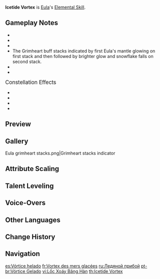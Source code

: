{{Talent Infobox
|image         = Talent Icetide Vortex.png
|character     = Eula
|type          = Elemental Skill
|info          = Sharp frost, swift blade.<br /><br />'''Press'''<br />Slashes swiftly, dealing {{Color|Cryo DMG}}.<br />When it hits an opponent, Eula gains a stack of Grimheart that stacks up to 2 times. These stacks can only be gained once every 0.3s.<br /><br />'''Grimheart'''<br />Increases Eula's resistance to interruption and DEF.<br /><br />'''Hold'''<br />Wielding her sword, Eula consumes all the stacks of Grimheart and lashes forward, dealing {{Color|[[AoE]] Cryo DMG}} to opponents in front of her.<br />If Grimheart stacks are consumed, surrounding opponents will have their {{Color|Physical RES}} and {{Color|Cryo RES}} decreased.<br />Each consumed stack of Grimheart will be converted into an Icewhirl Brand that deals {{Color|Cryo DMG}} to nearby opponents.
|CD            = 4s
|CDHold        = 10s
|attr1         = Tap DMG
|value1        = 146%–311.1%
|attr2         = Hold DMG
|value2        = 246%–521.9%
|attr3         = Icewhirl Brand DMG
|value3        = 96%–204%
|attr4         = DEF Bonus Per Stack
|value4        = 30%
|attr5         = Grimheart Duration
|value5        = 18s
|attr6         = Physical RES Decrease
|value6        = 16%–25%
|attr7         = Cryo RES Decrease
|value7        = 16%–25%
|attr8         = RES Decrease Duration
|value8        = 7s
|energyGen     = This skill generates '''1.5''' elemental particles when pressed and '''2.5''' when held, if it hits at least 1 target.
|particles     = 1.5
|particlesHold = 2.5
|utility1      = Cryo RES Reduction
|utility2      = Physical RES Reduction
|utility3      = AoE
|utility4      = DEF Increase
|utility5      = Interruption Resistance
|scale_att1    = ATK
}}
{{Description|"So the waves roiled, swallowing the crown of the nobles. And ever after did each drop amidst the icy waves reflect a golden crown, each and every droplet of the spray shining with its light."}}
'''Icetide Vortex''' is [[Eula]]'s [[Elemental Skill]].

==Gameplay Notes==
* {{TalentNote|particles|1.5|2.5}}
* {{TalentNote|icd|Press/Hold DMG|0|plural=1}}
* {{TalentNote|icd|Icewhirl Brand DMG}}
* The Grimheart buff stacks indicated by first Eula's mantle glowing on first stack and then followed by brighter glow and snowflake falls on second stack.
* {{TalentNote|character=Eula|talent=Icetide Vortex|ascension|1|Roiling Rime}}
* {{TalentNote|character=Eula|talent=Icetide Vortex|ascension|2|Wellspring of War-Lust}}

;<big>Constellation Effects</big>
* {{TalentNote|constellation|1|Tidal Illusion}}
* {{TalentNote|constellation|2|Lady of Seafoam}}
* {{TalentNote|constellation|5|Chivalric Quality}}
* {{TalentNote|constellation|6|Noble Obligation}}

==Preview==
{{Preview
|file1=Icetide Vortex Press Preview
|caption1=Press

|file2=Icetide Vortex Hold Preview
|caption2=Hold
}}

==Gallery==
<gallery hideaddbutton="true" captionalign="center">
Eula grimheart stacks.png|Grimheart stacks indicator
</gallery>

==Attribute Scaling==
{{Talent Scaling
|talentType=Elemental Skill
|levels=14
|order=pressdmg,holddmg,icewhirlbranddmg,defbonus,grimheartduration,physicalresdecrease,cryoresdecrease,resdecreaseduration,presscd,cd(hold)
|titles=Press DMG (%),Hold DMG (%),Icewhirl Brand DMG (%),DEF Bonus,Grimheart Duration,Physical RES Decrease (%),Cryo RES Decrease (%),RES Decrease Duration,Press CD,CD (hold)
|pressdmg_1=146.4
|pressdmg_2=157.38
|pressdmg_3=168.36
|pressdmg_4=183
|pressdmg_5=193.98
|pressdmg_6=204.96
|pressdmg_7=219.6
|pressdmg_8=234.24
|pressdmg_9=248.88
|pressdmg_10=263.52
|pressdmg_11=278.16
|pressdmg_12=292.8
|pressdmg_13=311.1
|pressdmg_14=329.4

|holddmg_1=245.6
|holddmg_2=264.02
|holddmg_3=282.44
|holddmg_4=307
|holddmg_5=325.42
|holddmg_6=343.84
|holddmg_7=368.4
|holddmg_8=392.96
|holddmg_9=417.52
|holddmg_10=442.08
|holddmg_11=466.64
|holddmg_12=491.2
|holddmg_13=521.9
|holddmg_14=552.6

|icewhirlbranddmg_1=96
|icewhirlbranddmg_2=103.2
|icewhirlbranddmg_3=110.4
|icewhirlbranddmg_4=120
|icewhirlbranddmg_5=127.2
|icewhirlbranddmg_6=134.4
|icewhirlbranddmg_7=144
|icewhirlbranddmg_8=153.6
|icewhirlbranddmg_9=163.2
|icewhirlbranddmg_10=172.8
|icewhirlbranddmg_11=182.4
|icewhirlbranddmg_12=192
|icewhirlbranddmg_13=204
|icewhirlbranddmg_14=216

|defbonus=30% Per Stack

|grimheartduration=18s

|physicalresdecrease_1=16
|physicalresdecrease_2=17
|physicalresdecrease_3=18
|physicalresdecrease_4=19
|physicalresdecrease_5=20
|physicalresdecrease_6=21
|physicalresdecrease_7=22
|physicalresdecrease_8=23
|physicalresdecrease_9=24
|physicalresdecrease_10=25
|physicalresdecrease_11=25
|physicalresdecrease_12=25
|physicalresdecrease_13=25
|physicalresdecrease_14=25

|cryoresdecrease_1=16
|cryoresdecrease_2=17
|cryoresdecrease_3=18
|cryoresdecrease_4=19
|cryoresdecrease_5=20
|cryoresdecrease_6=21
|cryoresdecrease_7=22
|cryoresdecrease_8=23
|cryoresdecrease_9=24
|cryoresdecrease_10=25
|cryoresdecrease_11=25
|cryoresdecrease_12=25
|cryoresdecrease_13=25
|cryoresdecrease_14=25

|resdecreaseduration=7s

|presscd=4s

|cd(hold)=10s
}}

==Talent Leveling==
{{Talent Upgrade|Eula}}

==Voice-Overs==
{{Talent VO}}

==Other Languages==
{{Other Languages
|en      = Icetide Vortex
|zhs     = 冰潮的涡旋
|zhs_rm  = Bīng Cháo de Wōxuán
|zht     = 冰潮的渦漩
|zht_rm  = Bīng Cháo de Wōxuán
|zh_tl   = Icetide Vortex
|ja      = 氷潮の渦
|ja_rm   = Hyouchou no Uzu{{Assumed}}
|ja_tl   = Icetide Whirlpool
|ko      = 얼음 파도의 와류
|ko_rm   = Eoreum Pado-ui Waryu
|ko_tl   = Vortex of Ice Wave
|es      = Vórtice helado
|es_tl   = Frozen Vortex
|fr      = Vortex des mers glacées
|fr_tl   = Vortex of Icy Seas
|ru      = Ледяной прибой
|ru_tl   = 
|th      = Icetide Vortex
|vi      = Lốc Xoáy Băng Hàn
|vi_tl   = Cold Ice Vortex
|de      = Eisiger Strudel
|de_tl   = Icy Vortex
|id      = Icetide Vortex
|pt      = Vórtice Gelado
|pt_tl   = Frozen Vortex
}}

==Change History==
{{Change History|1.5}}

==Navigation==
{{Talent Navbox|Eula}}

[[es:Vórtice helado]]
[[fr:Vortex des mers glacées]]
[[ru:Ледяной прибой]]
[[pt-br:Vórtice Gelado]]
[[vi:Lốc Xoáy Băng Hàn]]
[[th:Icetide Vortex]]